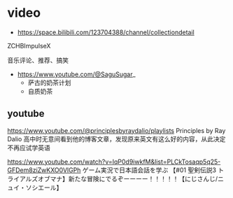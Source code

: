 # video

- https://space.bilibili.com/123704388/channel/collectiondetail

ZCHBImpulseX

音乐评论、推荐、搞笑

- https://www.youtube.com/@SaguSugar_
  - 萨古的奶茶计划
  - 自质奶茶




## youtube

https://www.youtube.com/@principlesbyraydalio/playlists
Principles by Ray Dalio
高中时无意间看到他的博客文章，发现原来英文有这么好的内容，从此决定不再应试学英语

https://www.youtube.com/watch?v=IqP0d9iwkfM&list=PLCkTosaqp5q25-GFDem8ziZwKXO0VlGPh
ゲーム実況で日本語会話を学ぶ
 【#01 聖剣伝説3 トライアルズオブマナ】新たな冒険にでるぞーーーー！！！！！【にじさんじ/ニュイ・ソシエール】 

